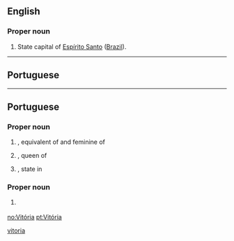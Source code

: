 {{also|vitória}}
==English==

===Proper noun===
{{en-proper noun}}

# State capital of [[Espírito Santo]] ([[Brazil]]).

[[Category:English terms spelled with Ó|vitoria]]

----

==Portuguese==
----

==Portuguese==
===Proper noun===
{{pt-proper noun|f}}

# {{given name|female|lang=pt}}, equivalent of {{l/en|Victor}} and feminine of {{l/pt|Vítor}}
# {{l/en|Victoria}}, queen of {{l/en|England}}
# {{l/en|Victoria}}, state in {{l/en|Australia}}


===Proper noun===
{{pt-proper noun|m}}

# {{l/en|Victoria}} {{gloss|lake Victoria}}

[[no:Vitória]]
[[pt:Vitória]]